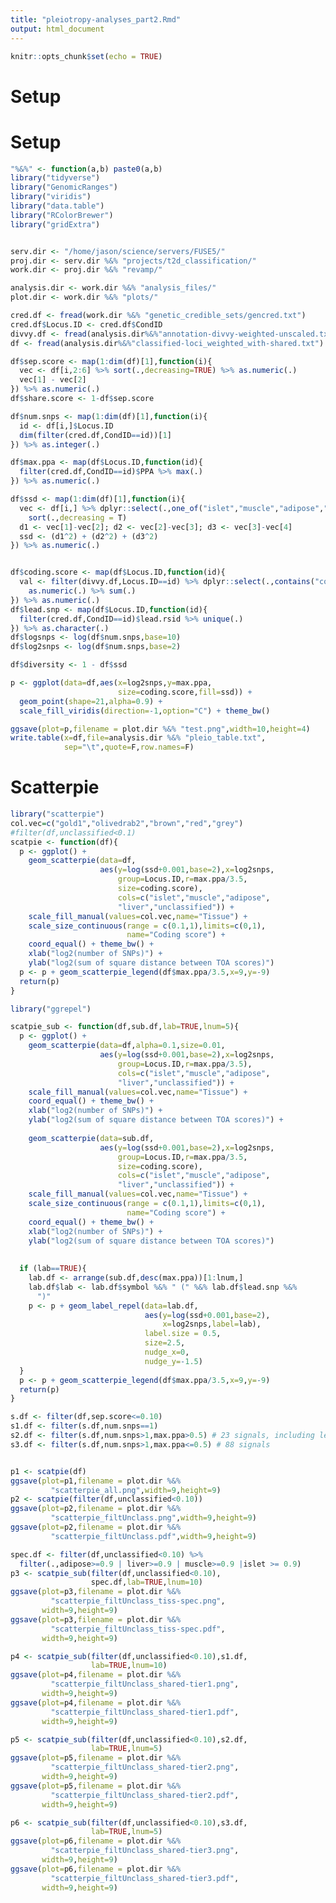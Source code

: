 ```yaml
---
title: "pleiotropy-analyses_part2.Rmd"
output: html_document
---
```


```r
knitr::opts_chunk$set(echo = TRUE)
```

# Setup 

# Setup 

```r

"%&%" <- function(a,b) paste0(a,b)
library("tidyverse")
library("GenomicRanges")
library("viridis")
library("data.table")
library("RColorBrewer")
library("gridExtra")


serv.dir <- "/home/jason/science/servers/FUSE5/"
proj.dir <- serv.dir %&% "projects/t2d_classification/"
work.dir <- proj.dir %&% "revamp/"

analysis.dir <- work.dir %&% "analysis_files/"
plot.dir <- work.dir %&% "plots/"

cred.df <- fread(work.dir %&% "genetic_credible_sets/gencred.txt")
cred.df$Locus.ID <- cred.df$CondID
divvy.df <- fread(analysis.dir%&%"annotation-divvy-weighted-unscaled.txt")
df <- fread(analysis.dir%&%"classified-loci_weighted_with-shared.txt")

```


```r

df$sep.score <- map(1:dim(df)[1],function(i){
  vec <- df[i,2:6] %>% sort(.,decreasing=TRUE) %>% as.numeric(.)
  vec[1] - vec[2]
}) %>% as.numeric(.)
df$share.score <- 1-df$sep.score

df$num.snps <- map(1:dim(df)[1],function(i){
  id <- df[i,]$Locus.ID
  dim(filter(cred.df,CondID==id))[1]
}) %>% as.integer(.)

df$max.ppa <- map(df$Locus.ID,function(id){
  filter(cred.df,CondID==id)$PPA %>% max(.)
}) %>% as.numeric(.)

df$ssd <- map(1:dim(df)[1],function(i){
  vec <- df[i,] %>% dplyr::select(.,one_of("islet","muscle","adipose","liver")) %>% as.numeric(.) %>% 
    sort(.,decreasing = T)
  d1 <- vec[1]-vec[2]; d2 <- vec[2]-vec[3]; d3 <- vec[3]-vec[4]
  ssd <- (d1^2) + (d2^2) + (d3^2)
}) %>% as.numeric(.)


df$coding.score <- map(df$Locus.ID,function(id){
  val <- filter(divvy.df,Locus.ID==id) %>% dplyr::select(.,contains("coding")) %>%
    as.numeric(.) %>% sum(.)
}) %>% as.numeric(.) 
df$lead.snp <- map(df$Locus.ID,function(id){
  filter(cred.df,CondID==id)$lead.rsid %>% unique(.)
}) %>% as.character(.)
df$logsnps <- log(df$num.snps,base=10)
df$log2snps <- log(df$num.snps,base=2)

```


```r

df$diversity <- 1 - df$ssd

p <- ggplot(data=df,aes(x=log2snps,y=max.ppa,
                        size=coding.score,fill=ssd)) + 
  geom_point(shape=21,alpha=0.9) + 
  scale_fill_viridis(direction=-1,option="C") + theme_bw()

ggsave(plot=p,filename = plot.dir %&% "test.png",width=10,height=4)
write.table(x=df,file=analysis.dir %&% "pleio_table.txt",
            sep="\t",quote=F,row.names=F)

```


# Scatterpie 


```r
library("scatterpie")
col.vec=c("gold1","olivedrab2","brown","red","grey")
#filter(df,unclassified<0.1)
scatpie <- function(df){
  p <- ggplot() + 
    geom_scatterpie(data=df,
                    aes(y=log(ssd+0.001,base=2),x=log2snps,
                        group=Locus.ID,r=max.ppa/3.5,
                        size=coding.score),
                        cols=c("islet","muscle","adipose",
                        "liver","unclassified")) + 
    scale_fill_manual(values=col.vec,name="Tissue") + 
    scale_size_continuous(range = c(0.1,1),limits=c(0,1),
                          name="Coding score") +
    coord_equal() + theme_bw() + 
    xlab("log2(number of SNPs)") + 
    ylab("log2(sum of square distance between TOA scores)") 
  p <- p + geom_scatterpie_legend(df$max.ppa/3.5,x=9,y=-9)  
  return(p)
}
```


```r

library("ggrepel")

scatpie_sub <- function(df,sub.df,lab=TRUE,lnum=5){
  p <- ggplot() + 
    geom_scatterpie(data=df,alpha=0.1,size=0.01,
                    aes(y=log(ssd+0.001,base=2),x=log2snps,
                        group=Locus.ID,r=max.ppa/3.5),
                        cols=c("islet","muscle","adipose",
                        "liver","unclassified")) + 
    scale_fill_manual(values=col.vec,name="Tissue") + 
    coord_equal() + theme_bw() + 
    xlab("log2(number of SNPs)") + 
    ylab("log2(sum of square distance between TOA scores)") +
    
    geom_scatterpie(data=sub.df,
                    aes(y=log(ssd+0.001,base=2),x=log2snps,
                        group=Locus.ID,r=max.ppa/3.5,
                        size=coding.score),
                        cols=c("islet","muscle","adipose",
                        "liver","unclassified")) + 
    scale_fill_manual(values=col.vec,name="Tissue") + 
    scale_size_continuous(range = c(0.1,1),limits=c(0,1),
                          name="Coding score") +
    coord_equal() + theme_bw() + 
    xlab("log2(number of SNPs)") + 
    ylab("log2(sum of square distance between TOA scores)") 
  
  
  if (lab==TRUE){
    lab.df <- arrange(sub.df,desc(max.ppa))[1:lnum,]
    lab.df$lab <- lab.df$symbol %&% " (" %&% lab.df$lead.snp %&%
      ")"
    p <- p + geom_label_repel(data=lab.df,
                              aes(y=log(ssd+0.001,base=2),
                                  x=log2snps,label=lab),
                              label.size = 0.5,
                              size=2.5,
                              nudge_x=0,
                              nudge_y=-1.5)    
  }
  p <- p + geom_scatterpie_legend(df$max.ppa/3.5,x=9,y=-9)  
  return(p)
}


```



```r

s.df <- filter(df,sep.score<=0.10)
s1.df <- filter(s.df,num.snps==1)
s2.df <- filter(s.df,num.snps>1,max.ppa>0.5) # 23 signals, including lead signal at TCF7L2, and two signals at HNF4A
s3.df <- filter(s.df,num.snps>1,max.ppa<=0.5) # 88 signals 


p1 <- scatpie(df)
ggsave(plot=p1,filename = plot.dir %&%
         "scatterpie_all.png",width=9,height=9)
p2 <- scatpie(filter(df,unclassified<0.10))
ggsave(plot=p2,filename = plot.dir %&%
         "scatterpie_filtUnclass.png",width=9,height=9)
ggsave(plot=p2,filename = plot.dir %&%
         "scatterpie_filtUnclass.pdf",width=9,height=9)

spec.df <- filter(df,unclassified<0.10) %>% 
  filter(.,adipose>=0.9 | liver>=0.9 | muscle>=0.9 |islet >= 0.9)
p3 <- scatpie_sub(filter(df,unclassified<0.10),
                  spec.df,lab=TRUE,lnum=10)
ggsave(plot=p3,filename = plot.dir %&%
         "scatterpie_filtUnclass_tiss-spec.png",
       width=9,height=9)
ggsave(plot=p3,filename = plot.dir %&%
         "scatterpie_filtUnclass_tiss-spec.pdf",
       width=9,height=9)

p4 <- scatpie_sub(filter(df,unclassified<0.10),s1.df,
                  lab=TRUE,lnum=10)
ggsave(plot=p4,filename = plot.dir %&%
         "scatterpie_filtUnclass_shared-tier1.png",
       width=9,height=9)
ggsave(plot=p4,filename = plot.dir %&%
         "scatterpie_filtUnclass_shared-tier1.pdf",
       width=9,height=9)

p5 <- scatpie_sub(filter(df,unclassified<0.10),s2.df,
                  lab=TRUE,lnum=5)
ggsave(plot=p5,filename = plot.dir %&%
         "scatterpie_filtUnclass_shared-tier2.png",
       width=9,height=9)
ggsave(plot=p5,filename = plot.dir %&%
         "scatterpie_filtUnclass_shared-tier2.pdf",
       width=9,height=9)

p6 <- scatpie_sub(filter(df,unclassified<0.10),s3.df,
                  lab=TRUE,lnum=5)
ggsave(plot=p6,filename = plot.dir %&%
         "scatterpie_filtUnclass_shared-tier3.png",
       width=9,height=9)
ggsave(plot=p6,filename = plot.dir %&%
         "scatterpie_filtUnclass_shared-tier3.pdf",
       width=9,height=9)
```

